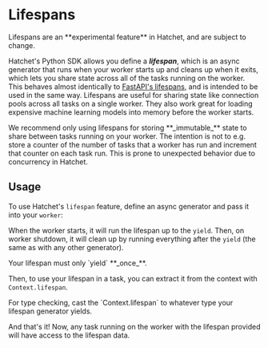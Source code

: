 
# Lifespans

<Callout type="error" emoji="🚨">
  Lifespans are an **experimental feature** in Hatchet, and are subject to
  change.
</Callout>

Hatchet's Python SDK allows you define a **_lifespan_**, which is an async generator that runs when your worker starts up and cleans up when it exits, which lets you share state across all of the tasks running on the worker. This behaves almost identically to [FastAPI's lifespans](https://fastapi.tiangolo.com/advanced/events/), and is intended to be used in the same way. Lifespans are useful for sharing state like connection pools across all tasks on a single worker. They also work great for loading expensive machine learning models into memory before the worker starts.

<Callout type="warning" emoji="⚠️">
  We recommend only using lifespans for storing **_immutable_** state to share
  between tasks running on your worker. The intention is not to e.g. store a
  counter of the number of tasks that a worker has run and increment that
  counter on each task run. This is prone to unexpected behavior due to
  concurrency in Hatchet.
</Callout>

## Usage

To use Hatchet's `lifespan` feature, define an async generator and pass it into your `worker`:

<Snippet src={snips.python.lifespans.worker.define_a_lifespan} />

When the worker starts, it will run the lifespan up to the `yield`. Then, on worker shutdown, it will clean up by running everything after the `yield` (the same as with any other generator).

<Callout type="warning" emoji="⚠️">
  Your lifespan must only `yield` **_once_**.
</Callout>

Then, to use your lifespan in a task, you can extract it from the context with `Context.lifespan`.

<Snippet src={snips.python.lifespans.worker.use_the_lifespan_in_a_task} />

<Callout type="info" emoji="💡">
  For type checking, cast the `Context.lifespan` to whatever type your lifespan
  generator yields.
</Callout>

And that's it! Now, any task running on the worker with the lifespan provided will have access to the lifespan data.
